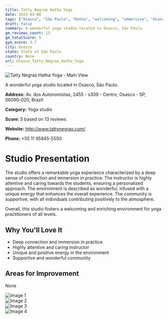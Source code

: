 ```yaml
---
title: Tatty Negrao Hatha Yoga
date: 2025-03-08
tags: ["Osasco", "São Paulo", "Hatha", "welcoming", "immersive", "Osasco"]  
draft: false
summary: A wonderful yoga studio located in Osasco, São Paulo.
gm_reviews_count: 13
gm_totalScore: 5
gym_score: 3.7
city: Osasco
state: State of São Paulo
country: None
url: Osasco_Tatty_Negrao_Hatha_Yoga
---
```


<div className="aspect-[16/9] relative my-8">
  <img 
    src="https://lh5.googleusercontent.com/p/AF1QipNkwpXWKzzY7JvEM9ZzXEp7bWMQUTeTOI2i0JZK=w1920-h1080-k-no"
    alt="Tatty Negrao Hatha Yoga - Main View"
    className="object-cover absolute inset-0 w-full h-full rounded-lg"
  />
</div>

A wonderful yoga studio located in Osasco, São Paulo.

**Address:** Av. dos Autonomistas, 2455 - s309 - Centro, Osasco - SP, 06090-020, Brazil

**Category:** Yoga studio

**Score:** 5 based on 13 reviews

**Website:** http://www.tattynegrao.com/

**Phone:** +55 11 95845-5550

# Studio Presentation

The studio offers a remarkable yoga experience characterized by a deep sense of connection and immersion in practice. The instructor is highly attentive and caring towards the students, ensuring a personalized approach. The environment is described as wonderful, infused with a unique energy that enhances the overall experience. The community is supportive, with all individuals contributing positively to the atmosphere.

Overall, this studio fosters a welcoming and enriching environment for yoga practitioners of all levels.

## Why You'll Love It

- Deep connection and immersion in practice
- Highly attentive and caring instructor
- Unique and positive energy in the environment
- Supportive and wonderful community

## Areas for Improvement

None

<div className="grid grid-cols-1 xl:grid-cols-2 gap-4 my-8">
<div className="aspect-[4/3] relative"><img src="https://lh5.googleusercontent.com/p/AF1QipMhzTxCJdasN0bFO3TCh2zAGcPXV_22izHzAIj6=w1920-h1080-k-no" alt="Image 1" className="object-cover absolute inset-0 w-full h-full rounded-lg" /></div>
<div className="aspect-[4/3] relative"><img src="https://lh5.googleusercontent.com/p/AF1QipMDG-9hKKldpt37-qQKp9YR_9Vqx-yigfv1dTEW=w1920-h1080-k-no" alt="Image 2" className="object-cover absolute inset-0 w-full h-full rounded-lg" /></div>
<div className="aspect-[4/3] relative"><img src="https://lh5.googleusercontent.com/p/AF1QipMlS15i9dDq6-ojkPyXvBgv8jXTXmktwP4SZ2z9=w1920-h1080-k-no" alt="Image 3" className="object-cover absolute inset-0 w-full h-full rounded-lg" /></div>
<div className="aspect-[4/3] relative"><img src="https://lh5.googleusercontent.com/p/AF1QipPrR_oGDqCgq0fW7Shv_zUltfBiGja2z-dxZ2bx=w1920-h1080-k-no" alt="Image 4" className="object-cover absolute inset-0 w-full h-full rounded-lg" /></div>
</div>